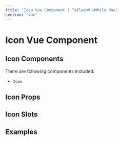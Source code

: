 ```yaml
---
title: 'Icon Vue Component | Tailwind Mobile Vue'
section: 'vue'
---
```



# Icon Vue Component

## Icon Components

There are following components included:

- `Icon`

## Icon Props

<IconProps />

## Icon Slots

<IconSlots />

## Examples

<BadgeExample />
